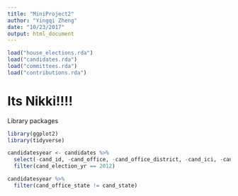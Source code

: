 ```yaml
---
title: "MiniProject2"
author: "Yingqi Zheng"
date: "10/23/2017"
output: html_document
---
```


```r
load("house_elections.rda")
load("candidates.rda")
load("committees.rda")
load("contributions.rda")
```

# Its Nikki!!!!

Library packages
```R
library(ggplot2)
library(tidyverse)
```

```R
candidatesyear <- candidates %>%
  select(-cand_id, -cand_office, -cand_office_district, -cand_ici, -cand_status, -cand_pcc, -cand_st1, -cand_st2, -cand_city) %>%
  filter(cand_election_yr == 2012)
```

```R
candidatesyear %>%
  filter(cand_office_state != cand_state)
```



